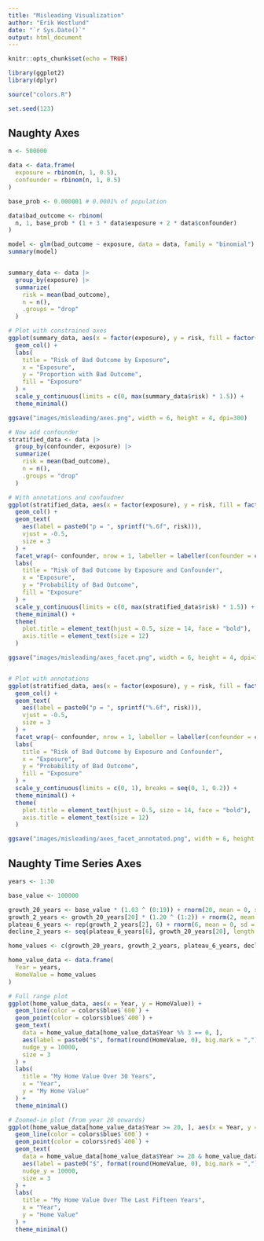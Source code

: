 ```yaml
---
title: "Misleading Visualization"
author: "Erik Westlund"
date: "`r Sys.Date()`"
output: html_document
---
```


```r
knitr::opts_chunk$set(echo = TRUE)

library(ggplot2)
library(dplyr)

source("colors.R")

set.seed(123)
```

## Naughty Axes

```r
n <- 500000

data <- data.frame(
  exposure = rbinom(n, 1, 0.5),
  confounder = rbinom(n, 1, 0.5)
)

base_prob <- 0.000001 # 0.0001% of population

data$bad_outcome <- rbinom(
  n, 1, base_prob * (1 + 3 * data$exposure + 2 * data$confounder)
)

model <- glm(bad_outcome ~ exposure, data = data, family = "binomial")
summary(model)


summary_data <- data |>
  group_by(exposure) |>
  summarize(
    risk = mean(bad_outcome),
    n = n(),
    .groups = "drop"
  )

# Plot with constrained axes
ggplot(summary_data, aes(x = factor(exposure), y = risk, fill = factor(exposure))) +
  geom_col() +
  labs(
    title = "Risk of Bad Outcome by Exposure",
    x = "Exposure",
    y = "Proportion with Bad Outcome",
    fill = "Exposure"
  ) +
  scale_y_continuous(limits = c(0, max(summary_data$risk) * 1.5)) +
  theme_minimal()

ggsave("images/misleading/axes.png", width = 6, height = 4, dpi=300)

# Now add confounder
stratified_data <- data |>
  group_by(confounder, exposure) |>
  summarize(
    risk = mean(bad_outcome),
    n = n(),
    .groups = "drop"
  )

# With annotations and confoudner
ggplot(stratified_data, aes(x = factor(exposure), y = risk, fill = factor(exposure))) +
  geom_col() +
  geom_text(
    aes(label = paste0("p = ", sprintf("%.6f", risk))), 
    vjust = -0.5, 
    size = 3      
  ) +
  facet_wrap(~ confounder, nrow = 1, labeller = labeller(confounder = c(`0` = "Confounder: No", `1` = "Confounder: Yes"))) +
  labs(
    title = "Risk of Bad Outcome by Exposure and Confounder",
    x = "Exposure",
    y = "Probability of Bad Outcome",
    fill = "Exposure"
  ) +
  scale_y_continuous(limits = c(0, max(stratified_data$risk) * 1.5)) +
  theme_minimal() +
  theme(
    plot.title = element_text(hjust = 0.5, size = 14, face = "bold"),
    axis.title = element_text(size = 12)
  )

ggsave("images/misleading/axes_facet.png", width = 6, height = 4, dpi=300)


# Plot with annotations
ggplot(stratified_data, aes(x = factor(exposure), y = risk, fill = factor(exposure))) +
  geom_col() +
  geom_text(
    aes(label = paste0("p = ", sprintf("%.6f", risk))), 
    vjust = -0.5,
    size = 3
  ) +
  facet_wrap(~ confounder, nrow = 1, labeller = labeller(confounder = c(`0` = "Confounder: No", `1` = "Confounder: Yes"))) +
  labs(
    title = "Risk of Bad Outcome by Exposure and Confounder",
    x = "Exposure",
    y = "Probability of Bad Outcome",
    fill = "Exposure"
  ) +
  scale_y_continuous(limits = c(0, 1), breaks = seq(0, 1, 0.2)) +
  theme_minimal() +
  theme(
    plot.title = element_text(hjust = 0.5, size = 14, face = "bold"),
    axis.title = element_text(size = 12)
  )

ggsave("images/misleading/axes_facet_annotated.png", width = 6, height = 4, dpi=300)
```

## Naughty Time Series Axes

```r

years <- 1:30

base_value <- 100000

growth_20_years <- base_value * (1.03 ^ (0:19)) + rnorm(20, mean = 0, sd = 2000)
growth_2_years <- growth_20_years[20] * (1.20 ^ (1:2)) + rnorm(2, mean = 0, sd = 5000)
plateau_6_years <- rep(growth_2_years[2], 6) + rnorm(6, mean = 0, sd = 3000)
decline_2_years <- seq(plateau_6_years[6], growth_20_years[20], length.out = 2) + rnorm(2, mean = 0, sd = 3000)

home_values <- c(growth_20_years, growth_2_years, plateau_6_years, decline_2_years)

home_value_data <- data.frame(
  Year = years,
  HomeValue = home_values
)

# Full range plot
ggplot(home_value_data, aes(x = Year, y = HomeValue)) +
  geom_line(color = colors$blue$`600`) +
  geom_point(color = colors$blue$`400`) +
  geom_text(
    data = home_value_data[home_value_data$Year %% 3 == 0, ],
    aes(label = paste0("$", format(round(HomeValue, 0), big.mark = ","))),
    nudge_y = 10000,
    size = 3
  ) +
  labs(
    title = "My Home Value Over 30 Years",
    x = "Year",
    y = "My Home Value"
  ) +
  theme_minimal()

# Zoomed-in plot (from year 20 onwards)
ggplot(home_value_data[home_value_data$Year >= 20, ], aes(x = Year, y = HomeValue)) +
  geom_line(color = colors$blue$`600`) +
  geom_point(color = colors$red$`400`) +
  geom_text(
    data = home_value_data[home_value_data$Year >= 20 & home_value_data$Year %% 3 == 0, ],
    aes(label = paste0("$", format(round(HomeValue, 0), big.mark = ","))),
    nudge_y = 10000,
    size = 3
  ) +
  labs(
    title = "My Home Value Over The Last Fifteen Years",
    x = "Year",
    y = "Home Value"
  ) +
  theme_minimal()

```

